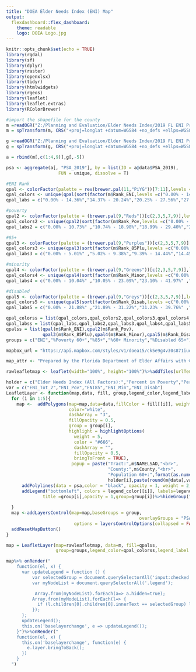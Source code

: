---
title: "DOEA Elder Needs Index (ENI) Map"
output:
  flexdashboard::flex_dashboard:
    theme: readable
    logo: DOEA Logo.jpg
---

  
```{r setup, include=FALSE}
knitr::opts_chunk$set(echo = TRUE)
library(rgdal)
library(sf)
library(dplyr)
library(raster)
library(openxlsx)
library(tidyr)
library(htmlwidgets)
library(rgeos)
library(leaflet)
library(leaflet.extras)
library(RColorBrewer)
```


```{r include=F}
#import the shapefile for the county 
m =readOGR("Z:/Planning and Evaluation/Elder Needs Index/2019 FL ENI Project/Leaflet_Test/Florida_ENI_2019.shp", stringsAsFactors = F)
m = spTransform(m, CRS("+proj=longlat +datum=WGS84 +no_defs +ellps=WGS84 +towgs84=0,0,0 +units=m"))

g =readOGR("Z:/Planning and Evaluation/Elder Needs Index/2019 FL ENI Project/Leaflet_Test/ENI_ZeroPop_2019.shp", stringsAsFactors = F)
g = spTransform(g, CRS("+proj=longlat +datum=WGS84 +no_defs +ellps=WGS84 +towgs84=0,0,0 +units=m"))

a = rbind(m[,c(1:4,9)],g[,-5])

psa <- aggregate(a[, "PSA_2019"], by = list(ID = a@data$PSA_2019), 
                    FUN = unique, dissolve = T)

#ENI Rank
qpal <- colorFactor(palette = rev(brewer.pal(11,"PiYG"))[7:11],levels =c("0.00% - 14.36%","14.37% - 20.24%","20.25% - 27.56%","27.57% - 37.74%","37.75% - 75.00%"))
qpal_colors <- unique(qpal(sort(factor(m$Rank_ENI,levels =c("0.00% - 14.36%","14.37% - 20.24%","20.25% - 27.56%","27.57% - 37.74%","37.75% - 75.00%")))))          
qpal_labs = c("0.00% - 14.36%","14.37% - 20.24%","20.25% - 27.56%","27.57% - 37.74%","37.75% - 75.00%")

#poverty
qpal2 <- colorFactor(palette = (brewer.pal(9,"Reds"))[c(2,3,5,7,9)],levels =c("0.00% - 10.73%" ,"10.74% - 18.98%","18.99% - 29.40%","29.41% - 46.23%" ,"46.24% - 100.00%"))
qpal_colors2 <- unique(qpal2(sort(factor(m$Rank_Pov,levels =c("0.00% - 10.73%" ,"10.74% - 18.98%","18.99% - 29.40%","29.41% - 46.23%" ,"46.24% - 100.00%")))))        
qpal_labs2 = c("0.00% - 10.73%" ,"10.74% - 18.98%","18.99% - 29.40%","29.41% - 46.23%" ,"46.24% - 100.00%")

#85+
qpal3 <- colorFactor(palette = (brewer.pal(9,"Purples"))[c(2,3,5,7,9)],levels =c("0.00% - 5.01%" ,"5.02% - 9.38%","9.39% - 14.44%","14.45% - 22.64%" ,"22.65% - 50.21%"))
qpal_colors3 <- unique(qpal3(sort(factor(m$Rank_85Plu,levels =c("0.00% - 5.01%" ,"5.02% - 9.38%","9.39% - 14.44%","14.45% - 22.64%" ,"22.65% - 50.21%")))))        
qpal_labs3 = c("0.00% - 5.01%" ,"5.02% - 9.38%","9.39% - 14.44%","14.45% - 22.64%" ,"22.65% - 50.21%")

#minority
qpal4 <- colorFactor(palette = (brewer.pal(9,"Greens"))[c(2,3,5,7,9)],levels =c("0.00% - 10.04%" ,"10.05% - 23.09%","23.10% - 41.97%" ,"41.98% - 68.65%" ,"68.66% - 100.00%"))
qpal_colors4 <- unique(qpal4(sort(factor(m$Rank_Minor,levels =c("0.00% - 10.04%" ,"10.05% - 23.09%","23.10% - 41.97%" ,"41.98% - 68.65%" ,"68.66% - 100.00%")))))          
qpal_labs4 = c("0.00% - 10.04%" ,"10.05% - 23.09%","23.10% - 41.97%" ,"41.98% - 68.65%" ,"68.66% - 100.00%")

#disabled
qpal5 <- colorFactor(palette = (brewer.pal(9,"Greys"))[c(2,3,5,7,9)],levels =c("0.00% - 21.88%" ,"21.89% - 31.22%","31.23% - 39.76%" ,"39.77% - 50.82%" ,"50.83% - 100.00%"))
qpal_colors5 <- unique(qpal5(sort(factor(m$Rank_Disab,levels =c("0.00% - 21.88%" ,"21.89% - 31.22%","31.23% - 39.76%" ,"39.77% - 50.82%" ,"50.83% - 100.00%")))))          
qpal_labs5 = c("0.00% - 21.88%" ,"21.89% - 31.22%","31.23% - 39.76%" ,"39.77% - 50.82%" ,"50.83% - 100.00%")

qpal_colorss = list(qpal_colors,qpal_colors2,qpal_colors3,qpal_colors4,qpal_colors5)
qpal_labss = list(qpal_labs,qpal_labs2,qpal_labs3,qpal_labs4,qpal_labs5)
qpalss = list(qpal(m$Rank_ENI),qpal2(m$Rank_Pov),
              qpal3(m$Rank_85Plu),qpal4(m$Rank_Minor),qpal5(m$Rank_Disab))
groups = c("ENI","%Poverty 60+","%85+","%60+ Minority","%Disabled 65+")

mapbox_url = "https://api.mapbox.com/styles/v1/doea15/ck5e9g4v30s871iuo3ks3rr39/tiles/256/{z}/{x}/{y}@2x?access_token=pk.eyJ1IjoiZG9lYTE1IiwiYSI6ImNrNWU5MDc1dzAybXMzbnFyMHN2aGdyNHkifQ.6aVgNJZPKidVs2JisXsYHg"

map_attr <- "Prepared by the Florida Department of Elder Affairs with © <a href='https://www.mapbox.com/map-feedback/'>Mapbox</a>"

rawleafletmap <- leaflet(width="100%", height="100%")%>%addTiles(urlTemplate = mapbox_url, attribution = map_attr)%>%setView(-81.5158, 27.6648, zoom =6.3)

holder = c("Elder Needs Index (All Factors):","Percent in Poverty","Percent 85+","Percent Minority","Percent Disability (65+)")
var = c("ENI_Tot_2","ENI_Pov","ENI85","ENI_Min","ENI_Disab")
LeafletLayer <- function(map,data, fill, group,legend_color,legend_label){
  for (i in 1:5){
    map <-  addPolygons(map=map,data=data,fillColor = fill[[i]], weight = 1, smoothFactor = 0.5,
                        color="white",
                        dashArray = "3",
                        fillOpacity = 0.5,
                        group = group[i],
                        highlight = highlightOptions(
                          weight = 5,
                          color = "#666",
                          dashArray = "",
                          fillOpacity = 0.5,
                          bringToFront = TRUE),
                         popup = paste("Tract:",m$NAMELSAD,"<br>",
                                       "County:",m$County,"<br>",
                                       "Population 60+:",format(as.numeric(m$Pop60Plus),big.mark=","),"<br>",
                                       holder[i],paste(round(m@data[,var[i]],2),"%",sep=""))) %>%
      addPolylines(data = psa,color = "black", opacity = 1, weight = 2,group = "PSA")%>%
      addLegend("bottomleft", colors = legend_color[[i]], labels=legend_label[[i]],
              title =group[i],opacity = 1,group=group[i])%>%hideGroup("PSA")
      
  }
  map <-addLayersControl(map=map,baseGroups = group,
                                                   overlayGroups = "PSA",
                          options = layersControlOptions(collapsed = FALSE, autoZIndex = F))%>%
  addResetMapButton()
}

map = LeafletLayer(map=rawleafletmap, data=m, fill=qpalss, 
                   group=groups,legend_color=qpal_colorss,legend_label = qpal_labss)

```



```{r echo=FALSE,warning=F}
map%>% onRender("
    function(el, x) {
      var updateLegend = function () {
          var selectedGroup = document.querySelectorAll('input:checked')[0].nextSibling.innerText.substr(1);
          var myNodeList = document.querySelectorAll('.legend');

           Array.from(myNodeList).forEach(a=> a.hidden=true);
          Array.from(myNodeList).forEach(l=> {
            if (l.children[0].children[0].innerText == selectedGroup) l.hidden=false;
          });
      };
      updateLegend();
      this.on('baselayerchange', e => updateLegend());
    }")%>%onRender("
    function(el, x) {
      this.on('baselayerchange', function(e) {
        e.layer.bringToBack();
      })
    }
  ")
```
